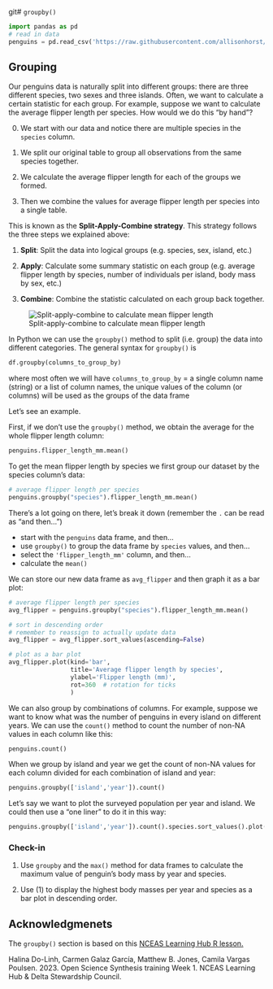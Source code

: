 git# `groupby()`

```python
import pandas as pd 
# read in data
penguins = pd.read_csv('https://raw.githubusercontent.com/allisonhorst/palmerpenguins/main/inst/extdata/penguins.csv')
```

## Grouping

Our penguins data is naturally split into different groups: there are three different species, two sexes and three islands. Often, we want to calculate a certain statistic for each group. For example, suppose we want to calculate the average flipper length per species.  How would we do this "by hand"?

0. We start with our data and notice there are multiple species in the `species` column.

1. We split our original table to group all observations from the same species together.

2. We calculate the average flipper length for each of the groups we formed.

3. Then we combine the values for average flipper length per species into a single table.

This is known as the **Split-Apply-Combine strategy**. This strategy follows the three steps we explained above:

1. **Split**: Split the data into logical groups (e.g. species, sex, island, etc.)

2. **Apply**: Calculate some summary statistic on each group (e.g. average flipper length by species, number of individuals per island, body mass by sex, etc.)

3. **Combine**: Combine the statistic calculated on each group back together.

![Split-apply-combine to calculate mean flipper length](/images/lesson-3-plot/split-apply-combine-penguins-diagram.png)

In Python we can use the `groupby()` method to split (i.e. group) the data into different categories. The general syntax for `groupby()` is

```python
df.groupby(columns_to_group_by)
```
where most often we will have
`columns_to_group_by` = a single column name (string) or a list of column names, the unique values of the column (or columns) will be used as the groups of the data frame

Let's see an example.

First, if we don't use the `groupby()` method, we obtain the average for the whole flipper length column:

```python
penguins.flipper_length_mm.mean()
```

To get the mean flipper length by species we first group our dataset by the species column's data:

```python
# average flipper length per species
penguins.groupby("species").flipper_length_mm.mean()
```

There's a lot going on there, let's break it down (remember the `.` can be read as "and then...")

- start with the `penguins` data frame, and then...
- use `groupby()` to group the data frame by `species` values, and then...
- select the `'flipper_length_mm'` column, and then...
- calculate the `mean()`


We can store our new data frame as `avg_flipper` and then graph it as a bar plot:

```python

# average flipper length per species
avg_flipper = penguins.groupby("species").flipper_length_mm.mean()

# sort in descending order
# remember to reassign to actually update data
avg_flipper = avg_flipper.sort_values(ascending=False)

# plot as a bar plot
avg_flipper.plot(kind='bar',
                 title='Average flipper length by species',
                 ylabel='Flipper length (mm)',
                 rot=360  # rotation for ticks 
                 ) 
```

We can also group by combinations of columns. For example, suppose we want to know what was the number of penguins in every island on different years. We can use the `count()` method to count the number of non-NA values in each column like this:

```python
penguins.count()
```

When we group by island and year we get the count of non-NA values for each column divided for each combination of island and year:

```python
penguins.groupby(['island','year']).count()
```

Let's say we want to plot the surveyed population per year and island. We could then use a "one liner" to do it in this way:

```python
penguins.groupby(['island','year']).count().species.sort_values().plot(kind='bar')
```
<!--
Talk about what is `groupby()` : lazy method
-->

### Check-in

(1) Use `groupby` and the `max()` method for data frames to calculate the maximum value of penguin's body mass by year and species.

<!--

```python
penguins.groupby(['year','species']).body_mass_g.max()
```
-->

(2) Use (1) to display the highest body masses per year and species as a bar plot in descending order.

<!--
penguins.groupby(['year','species']).body_mass_g.max().sort_values(ascending=False).plot(kind='bar')
-->


## Acknowledgmenets
The `groupby()` section is based on this [NCEAS Learning Hub R lesson.](https://learning.nceas.ucsb.edu/2023-06-delta/session_11.html#summary-statistics-using-group_by-and-summarize)

 Halina Do-Linh, Carmen Galaz García, Matthew B. Jones, Camila Vargas Poulsen. 2023. Open Science Synthesis training Week 1. NCEAS Learning Hub & Delta Stewardship Council.
